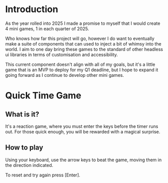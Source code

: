 
<Meta title="Introduction" />

# Introduction

As the year rolled into 2025 I made a promise to myself that I would create 4 mini games, 1 in each quarter of 2025.

Who knows how far this project will go, however I do want to eventually make a suite of components that can used to inject a bit of whimsy into the world. I aim to one day bring these games to the standard of other headless ui libraries in terms of customisation and accessibility.

This current component doesn't align with all of my goals, but it's a little game that is an MVP to deploy for my Q1 deadline, but I hope to expand it going forward as I continue to develop other mini games.

# Quick Time Game

## What is it?

It's a reaction game, where you must enter the keys before the timer runs out. For those quick enough, you will be rewarded with a magical surprise.

## How to play

Using your keyboard, use the arrow keys to beat the game, moving them in the direction indicated.

To reset and try again press [Enter].
